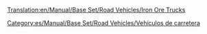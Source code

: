 [[Translation:en/Manual/Base Set/Road Vehicles/Iron Ore Trucks]]

{{es/Manual/Base Set/Road Vehicles/Vehículo de carretera|nombre    = Camión de Hierro MPS
  |imagen    = en/Manual/Base Set/Road Vehicles/MPS Iron Ore Truck.png
  |precio    = 9.922 € (4.961 £)
  |velocidad = 48 km/h (30 mph)
  |coste     = 842 € (421 £)
  |diseño    = 1936
  |duración  = 15
  |capacidad = 22 toneladas de mineral de hierro
}}
{{es/Manual/Base Set/Road Vehicles/Vehículo de carretera|nombre    = Camión de Hierro Uhl
  |imagen    = en/Manual/Base Set/Road Vehicles/Uhl Iron Ore Truck.png
  |precio    = 11.480 € (5,740 £)
  |velocidad = 88 km/h (55 mph)
  |coste     = 1.574 € (787 £)
  |diseño    = 1977
  |duración  = 15
  |capacidad = 25 toneladas de mineral de hierro
}}
{{es/Manual/Base Set/Road Vehicles/Vehículo de carretera|nombre    = Camión de Hierro Chippy
  |imagen    = en/Manual/Base Set/Road Vehicles/Chippy Iron Ore Truck.png
  |precio    = 12.300 € (6.150 £)
  |velocidad = 112 km/h (70 mph)
  |coste     = 2.250 € (1,125 £)
  |diseño    = 2011
  |duración  = 15
  |capacidad = 27 toneladas de mineral de hierro
}}


[[Category:es/Manual/Base Set/Road Vehicles/Vehículos de carretera]]